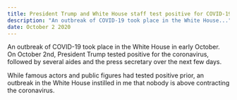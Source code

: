 ```yaml
---
title: President Trump and White House staff test positive for COVID-19
description: "An outbreak of COVID-19 took place in the White House..."
date: October 2 2020
---
```


An outbreak of COVID-19 took place in the White House in early October. On October 2nd, President Trump tested positive for the coronavirus, followed by several aides and the press secretary over the next few days.

While famous actors and public figures had tested positive prior, an outbreak in the White House instilled in me that nobody is above contracting the coronavirus.
